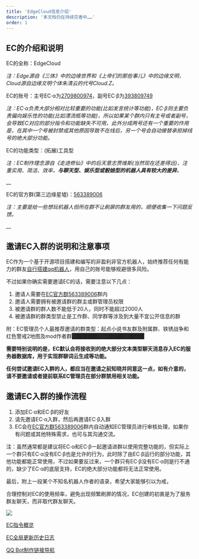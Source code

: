 ```yaml
---
title: 'EdgeCloud信息介绍'
description: '本文档仍在持续完善中……'
order: 1
---
```


## EC的介绍和说明


EC的全称：EdgeCloud

_注：Edge源自《三体》中的边缘世界和《上帝们的那些事儿》中的边缘文明，Cloud源自边缘文明个体朱清云的代号Cloud.Z。_



EC的账号：主号EC·α为[2709800974](http://wpa.qq.com/msgrd?v=3&uin=2709800974&site=qq&menu=yes)，副号EC·β为[393809749](http://wpa.qq.com/msgrd?v=3&uin=393809749&site=qq&menu=yes)

_注：EC·α负责大部分相对比较重要的功能(比如发言统计等功能)，EC·β则主要负责偏向娱乐性的功能(比如漂流瓶等功能)，所以如果某个群内只有主号或者副号，会导致EC对应的部分指令和功能缺失不可用，此外分成两号还有一个重要的作用是，在其中一个号被封禁或其他原因导致不在线后，另一个号会自动接替承担掉线号的绝大部分功能。_



EC的功能类型：(拓展)工具型

_注：EC制作理念源自《走进修仙》中的后天意志贾维斯(当然现在还差得远)，注重实用、简洁、效率，__**与聊天型、娱乐型或骰娘型的机器人具有较大的差异**__。_

__

EC的官方群(第三边缘星墟)：[563389006](https://jq.qq.com/?_wv=1027&k=9StgNYMV)

_注：主要是给一些想玩机器人但所在群不让刷屏的群友用的，顺便收集一下问题反馈。_

__

## 邀请EC入群的说明和注意事项
EC作为一个基于开源项目搭建和编写的非盈利非官方机器人，始终推荐任何有能力的群友[自行搭建qq机器人](https://www.yuque.com/byx2020/ec/bot)，用自己的账号能够规避很多风险。

不过如果你确实需要邀请EC的话，需要注意以下几点：

1. 邀请人需要在[EC官方群563389006](https://jq.qq.com/?_wv=1027&k=9StgNYMV)群内
2. 邀请人需要拥有被邀请群的群主或群管理员权限
3. 被邀请群的群人数不能低于20人，同时不能超过2000人
4. 被邀请群的群类型禁止是工作群、同学群等涉及到大量不宜公开信息的群



附：EC管理员个人最推荐邀请的群类型：起点小说书友群及附属群、铁锈战争和红色警戒2地图及mod作者群<font style="background-color:#262626;">、程序猿群、二次元群、嘉然群</font>



**需要特别说明的是，EC默认会将接收到的绝大部分文本类型聊天消息存入EC的服务器数据库，用于实现群聊词云生成等功能。**

**任何尝试邀请EC入群的人，都应当在邀请之前知晓并同意这一点，如有介意的，请不要邀请或者提前联系EC管理员在部分群禁用相关功能。**



## 邀请EC入群的操作流程
1. 添加EC·α和EC·β的好友
2. 请先邀请EC·α入群，然后再邀请EC·β入群
3. EC会在[EC官方群563389006](https://jq.qq.com/?_wv=1027&k=9StgNYMV)群内自动通知EC管理员进行审核处理，如果你有问题或其他特殊需求，也可与其沟通交流。



注：虽然通常都是建议将EC·α和EC·β一起邀请进群以使用完整功能的，但实际上一个群只有EC·α没有EC·β也是允许的行为，此时除了由EC·β运行的部分功能，其他功能都能正常使用，不过如果要反过来，一个群只有EC·β没有EC·α则是行不通的，缺少了EC·α的底层支持，EC的绝大部分功能都将无法正常使用。





最后，附上一段某个不知名机器人作者的语录，希望大家能够引以为戒，

合理控制对EC的使用频率，避免出现频繁刷屏的情况，EC创建的初衷是为了服务群友聊天，而非取代群友聊天。

![](https://cdn.nlark.com/yuque/0/2021/png/21392807/1622282184801-db76e7d1-70e4-404f-a80b-fee5747025c9.png)



[EC指令概览](https://www.yuque.com/byx2020/ec/help)

[EC全局更新历史日志](https://www.yuque.com/byx2020/ec/log)

[QQ Bot制作链接导航](https://www.yuque.com/byx2020/ec/bot)

